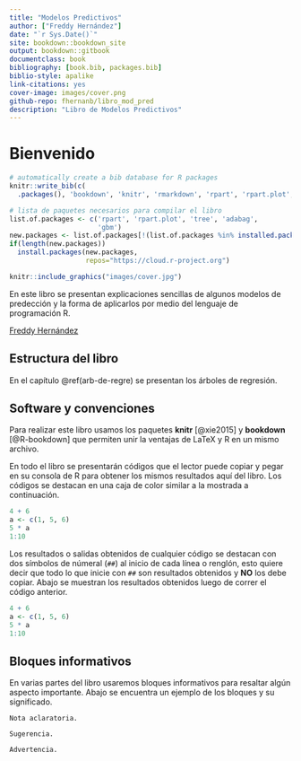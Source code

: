 ```yaml
--- 
title: "Modelos Predictivos"
author: ["Freddy Hernández"]
date: "`r Sys.Date()`"
site: bookdown::bookdown_site
output: bookdown::gitbook
documentclass: book
bibliography: [book.bib, packages.bib]
biblio-style: apalike
link-citations: yes
cover-image: images/cover.png
github-repo: fhernanb/libro_mod_pred
description: "Libro de Modelos Predictivos"
---
```


# Bienvenido {-}

```r
# automatically create a bib database for R packages
knitr::write_bib(c(
  .packages(), 'bookdown', 'knitr', 'rmarkdown', 'rpart', 'rpart.plot', 'MPV', 'tree', 'adabag', 'gbm', 'MASS', 'disttree', 'RelDists', 'gamlss'), 'packages.bib')
```

```r
# lista de paquetes necesarios para compilar el libro
list.of.packages <- c('rpart', 'rpart.plot', 'tree', 'adabag',
                      'gbm')
new.packages <- list.of.packages[!(list.of.packages %in% installed.packages()[,"Package"])]
if(length(new.packages)) 
  install.packages(new.packages,
                   repos="https://cloud.r-project.org")
```

```r
knitr::include_graphics("images/cover.jpg")
```

En este libro se presentan explicaciones sencillas de algunos modelos de predección y la forma de aplicarlos por medio del lenguaje de programación R.

[Freddy Hernández](https://fhernanb.github.io/)  

## Estructura del libro {-}

En el capítulo \@ref(arb-de-regre) se presentan los árboles de regresión.

## Software y convenciones {-}

Para realizar este libro usamos los paquetes **knitr**\index{knitr} [@xie2015] y **bookdown**\index{bookdown} [@R-bookdown] que permiten unir la ventajas de LaTeX y R en un mismo archivo.

En todo el libro se presentarán códigos que el lector puede copiar y pegar en su consola de R para obtener los mismos resultados aquí del libro. Los códigos se destacan en una caja de color similar a la mostrada a continuación.

```r
4 + 6
a <- c(1, 5, 6)
5 * a
1:10
```

Los resultados o salidas obtenidos de cualquier código se destacan con dos símbolos de númeral (`##`) al inicio de cada línea o renglón, esto quiere decir que todo lo que inicie con `##` son resultados obtenidos y __NO__ los debe copiar. Abajo se muestran los resultados obtenidos luego de correr el código anterior.

```r
4 + 6
a <- c(1, 5, 6)
5 * a
1:10
```

## Bloques informativos {-}
En varias partes del libro usaremos bloques informativos para resaltar algún aspecto importante. Abajo se encuentra un ejemplo de los bloques y su significado.

```block2
Nota aclaratoria.
```

```block2
Sugerencia.
```

```block2
Advertencia.
```
